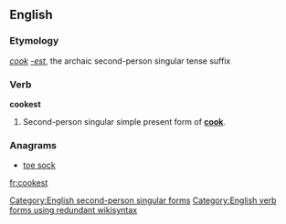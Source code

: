 ==English==

===Etymology===
''[[cook]]'' ''[[-est]]'', the archaic second-person singular tense suffix

===Verb===
'''cookest'''

# {{context|archaic|lang=en}} Second-person singular simple present form of '''[[cook]]'''.

===Anagrams===
* [[toe sock#English|toe sock]]

[[Category:English second-person singular forms]]
[[Category:English verb forms using redundant wikisyntax]]

[[fr:cookest]]
